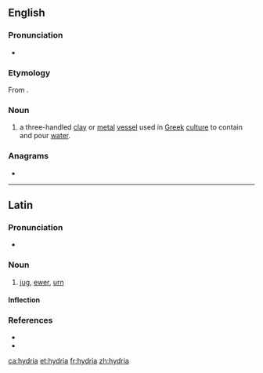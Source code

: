 ==English==
{{wikipedia}}

===Pronunciation===
* {{IPA|/ˈhaɪdɹeə/|lang=en}}

===Etymology===
From {{etyl|grc|en}} {{m|grc|ὑδρία||water jar or water container}}.

===Noun===
{{en-noun|s|hydriae}}

# a three-handled [[clay]] or [[metal]] [[vessel]] used in [[Greek]] [[culture]] to contain and pour [[water]].

===Anagrams===
* {{l|en|Riyadh}}

----

==Latin==

===Pronunciation===
* {{la-IPA|hydria}}

===Noun===
{{la-noun|hydria||hydriae|f|first}}

# [[jug]], [[ewer]], [[urn]]

====Inflection====
{{la-decl-1st|hydri}}

===References===
* {{R:L&S}}
* {{R:Gaffiot}}

[[ca:hydria]]
[[et:hydria]]
[[fr:hydria]]
[[zh:hydria]]